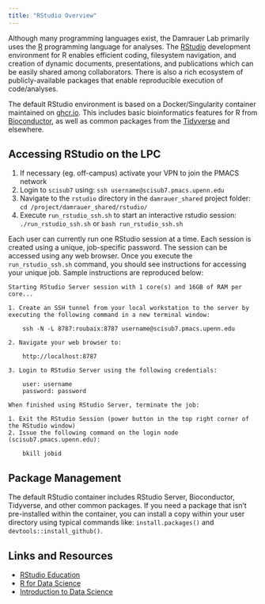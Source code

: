 ```yaml
---
title: "RStudio Overview"
---
```


Although many programming languages exist, the Damrauer Lab primarily uses the [R](https://www.r-project.org/foundation/) programming language for analyses. The [RStudio](https://www.rstudio.com/) development environment for R enables efficient coding, filesystem navigation, and creation of dynamic documents, presentations, and publications which can be easily shared among collaborators. There is also a rich ecosystem of publicly-available packages that enable reproducible execution of code/analyses.

The default RStudio environment is based on a Docker/Singularity container maintained on [ghcr.io](https://github.com/mglev1n/bioconductor-tidyverse/pkgs/container/bioconductor-tidyverse). This includes basic bioinformatics features for R from [Bioconductor](https://www.bioconductor.org/), as well as common packages from the [Tidyverse](https://www.tidyverse.org/) and elsewhere.  

## Accessing RStudio on the LPC
1. If necessary (eg. off-campus) activate your VPN to join the PMACS network
1. Login to `scisub7` using: `ssh username@scisub7.pmacs.upenn.edu`
1. Navigate to the `rstudio` directory in the `damrauer_shared` project folder: `cd /project/damrauer_shared/rstudio/`
1. Execute `run_rstudio_ssh.sh` to start an interactive rstudio session: `./run_rstudio_ssh.sh` or `bash run_rstudio_ssh.sh`

Each user can currently run one RStudio session at a time. Each session is created using a unique, job-specific password. The session can be accessed using any web browser. Once you execute the `run_rstudio_ssh.sh` command, you should see instructions for accessing your unique job. Sample instructions are reproduced below:
      
```
Starting RStudio Server session with 1 core(s) and 16GB of RAM per core...

1. Create an SSH tunnel from your local workstation to the server by executing the following command in a new terminal window:

    ssh -N -L 8787:roubaix:8787 username@scisub7.pmacs.upenn.edu 

2. Navigate your web browser to:

    http://localhost:8787 

3. Login to RStudio Server using the following credentials:

    user: username 
    password: password 

When finished using RStudio Server, terminate the job:

1. Exit the RStudio Session (power button in the top right corner of the RStudio window)
2. Issue the following command on the login node (scisub7.pmacs.upenn.edu):

    bkill jobid
```

## Package Management
The default RStudio container includes RStudio Server, Bioconductor, Tidyverse, and other common packages. If you need a package that isn't pre-installed within the container, you can install a copy within your user directory using typical commands like: `install.packages()` and `devtools::install_github()`.

## Links and Resources

- [RStudio Education](https://education.rstudio.com/learn/beginner/)
- [R for Data Science](https://r4ds.had.co.nz/)
- [Introduction to Data Science](https://rafalab.github.io/dsbook/)


